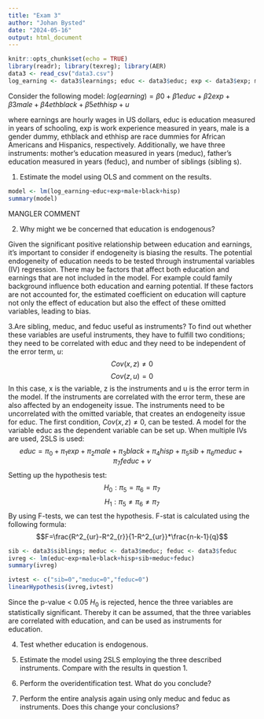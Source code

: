 ```yaml
---
title: "Exam 3"
author: "Johan Bysted"
date: "2024-05-16"
output: html_document
---
```


```r
knitr::opts_chunk$set(echo = TRUE)
library(readr); library(texreg); library(AER)
data3 <- read_csv("data3.csv")
log_earning <- data3$learnings; educ <- data3$educ; exp <- data3$exp; male <- data3$male; black <- data3$ethblack; hisp <- data3$ethhisp; sibling <- data3$siblings; meduc <- data3$meduc; feduc <- data3$feduc
```

Consider the following model:
$log(earning) = β0 + β1educ + β2exp + β3male + β4ethblack + β5ethhisp + u$

where earnings are hourly wages in US dollars, educ is education measured in years of schooling, exp is work experience measured in years, male is a gender dummy, ethblack and ethhisp are race dummies for African Americans and Hispanics, respectively.
Additionally, we have three instruments: mother's education measured in years (meduc), father's education measured in years (feduc), and number of siblings (sibling s).


1. Estimate the model using OLS and comment on the results.
```r
model <- lm(log_earning~educ+exp+male+black+hisp)
summary(model)
```

MANGLER COMMENT 

2. Why might we be concerned that education is endogenous?

Given the significant positive relationship between education and earnings, it's important to consider if endogeneity is biasing the results. The potential endogeneity of education needs to be tested through instrumental variables (IV) regression. There may be factors that affect both education and earnings that are not included in the model. For example could family background influence both education and earning potential. If these factors are not accounted for, the estimated coefficient on education will capture not only the effect of education but also the effect of these omitted variables, leading to bias.

3.Are sibling, meduc, and feduc useful as instruments?
To find out whether these variables are useful instruments, they have to fulfill two conditions; they need to be correlated with educ and they need to be independent of the error term, $u$:
$$Cov(x,z)\neq0$$
$$Cov(z,u)=0$$
In this case, x is the variable, z is the instruments and u is the error term in the model. If the instruments are correlated with the error term, these are also affected by an endogeneity issue. The instruments need to be uncorrelated with the omitted variable, that creates an endogeneity issue for educ.
The first condition, $Cov(x,z)\neq0$, can be tested. A model for the variable educ as the dependent variable can be set up. When multiple IVs are used, 2SLS is used:
$$educ=\pi_0+\pi_1exp+\pi_2male+\pi_3black+\pi_4hisp+\pi_5sib+\pi_6meduc+\pi_7feduc+v$$
Setting up the hypothesis test:
$$H_0: \pi_5=\pi_6=\pi_7$$
$$H_1: \pi_5\neq\pi_6\neq\pi_7$$
By using F-tests, we can test the hypothesis. F-stat is calculated using the following formula:
$$F=\frac{R^2_{ur}-R^2_{r}}{1-R^2_{ur}}*\frac{n-k-1}{q}$$
```r
sib <- data3$siblings; meduc <- data3$meduc; feduc <- data3$feduc
ivreg <- lm(educ~exp+male+black+hisp+sib+meduc+feduc)
summary(ivreg)
```

```r
ivtest <- c("sib=0","meduc=0","feduc=0")
linearHypothesis(ivreg,ivtest)
```
Since the p-value < 0.05 $H_0$ is rejected, hence the three variables are statistically significant. Thereby it can be assumed, that the three variables are correlated with education, and can be used as instruments for education.

4. Test whether education is endogenous.


5. Estimate the model using 2SLS employing the three described instruments. Compare with the results in 
question 1.




6. Perform the overidentification test. What do you conclude?


7. Perform the entire analysis again using only meduc and feduc as instruments. Does this change your conclusions?
